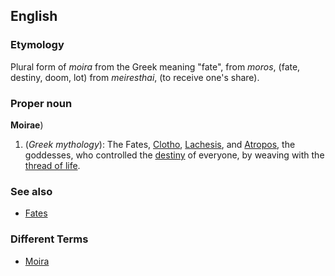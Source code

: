 ==English==
===Etymology===
Plural form of ''moira'' from the Greek meaning "fate", from ''moros'', (fate, destiny, doom, lot) from ''meiresthai'', (to receive one's share).

===Proper noun===
'''Moirae''')
{{wikipedia}}
# (''Greek mythology''): The Fates, [[Clotho]], [[Lachesis]], and [[Atropos]], the goddesses, who controlled the [[destiny]] of everyone, by weaving with the [[thread of life]].

===See also===
* [[Fates]]

===Different Terms===
* [[Moira]]